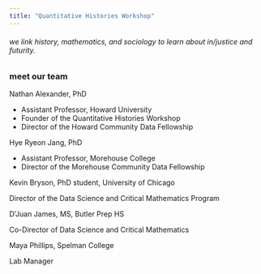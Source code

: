 ```yaml
---
title: "Quantitative Histories Workshop"
---
```


###### we link history, mathematics, and sociology to learn about in/justice and futurity.

### meet our team

| Nathan Alexander, PhD
- Assistant Professor, Howard University
- Founder of the Quantitative Histories Workshop
- Director of the Howard Community Data Fellowship

| Hye Ryeon Jang, PhD
- Assistant Professor, Morehouse College
- Director of the Morehouse Community Data Fellowship

| Kevin Bryson, PhD student, University of Chicago
Director of the Data Science and Critical Mathematics Program

| D'Juan James, MS, Butler Prep HS
Co-Director of Data Science and Critical Mathematics

| Maya Phillips, Spelman College
Lab Manager
